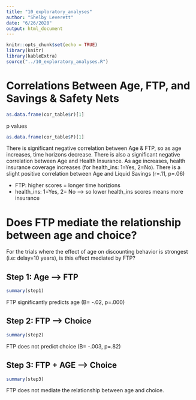 ```yaml
---
title: "10_exploratory_analyses"
author: "Shelby Leverett"
date: "6/26/2020"
output: html_document
---
```


```r
knitr::opts_chunk$set(echo = TRUE)
library(knitr)
library(kableExtra)
source("../10_exploratory_analyses.R")
```

# Correlations Between Age, FTP, and Savings & Safety Nets

```r
as.data.frame(cor_table$r)[1]
```
p values
```r
as.data.frame(cor_table$P)[1]
```
There is significant negative correlation between Age & FTP, so as age increases, time horizons decrease. 
There is also a significant negative correlation between Age and Health Insurance. As age increases, health insurance coverage increases (for health_ins: 1=Yes, 2=No).
There is a slight positive correlation between Age and Liquid Savings (r=.11, p=.06)

- FTP: higher scores = longer time horizions
- health_ins: 1=Yes, 2= No --> so lower health_ins scores means more insurance

# Does FTP mediate the relationship between age and choice?

For the trials where the effect of age  on discounting behavior is strongest (i.e: delay=10 years), is this effect mediated by FTP?

## Step 1: Age --> FTP

```r
summary(step1)
```
FTP significantly predicts age (B= -.02, p=.000)

## Step 2: FTP --> Choice
```r
summary(step2)
```
FTP does not predict choice (B= -.003, p=.82)

## Step 3: FTP + AGE --> Choice
```r
summary(step3)
```

FTP does not mediate the relationship between age and choice.